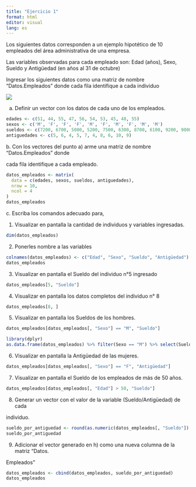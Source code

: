```yaml
---
title: "Ejercicio 1"
format: html
editor: visual
lang: es
---
```


Los siguientes datos corresponden a un ejemplo hipotético de 10 empleados del área administrativa de una empresa.

Las variables observadas para cada empleado son: Edad (años), Sexo, Sueldo y Antigüedad (en años al 31 de octubre)

Ingresar los siguientes datos como una matriz de nombre "Datos.Empleados" donde cada fila identifique a cada individuo

![](images/paste-3E93C6C5.png)

a. Definir un vector con los datos de cada uno de los empleados.

```r

edades <- c(51, 44, 55, 47, 56, 54, 53, 45, 48, 55)
sexos <- c('M', 'F', 'F', 'F', 'M', 'F', 'M', 'F', 'M', 'M')
sueldos <- c(7200, 6700, 5000, 5200, 7500, 6300, 8700, 6100, 9200, 9000)
antiguedades <- c(5, 6, 4, 5, 7, 4, 8, 6, 10, 9)
```

b\. Con los vectores del punto a) arme una matriz de nombre "Datos.Empleados" donde

cada fila identifique a cada empleado.

```r

datos_empleados <- matrix(
  data = c(edades, sexos, sueldos, antiguedades), 
  nrow = 10, 
  ncol = 4
)
datos_empleados
```

c\. Escriba los comandos adecuado para,

 1. Visualizar en pantalla la cantidad de individuos y variables ingresadas.

```r
dim(datos_empleados)
```

2. Ponerles nombre a las variables 

```r
colnames(datos_empleados) <- c("Edad", "Sexo", "Sueldo", "Antigüedad")
datos_empleados
```

3. Visualizar en pantalla el Sueldo del individuo n°5 ingresado

```r
datos_empleados[5, "Sueldo"]
```

4. Visualizar en pantalla los datos completos del individuo n° 8

```r
datos_empleados[8, ]
```

5. Visualizar en pantalla los Sueldos de los hombres.

```r
datos_empleados[datos_empleados[, "Sexo"] == "M", "Sueldo"]

library(dplyr)
as.data.frame(datos_empleados) %>% filter(Sexo == "M") %>% select(Sueldo)
```

6. Visualizar en pantalla la Antigüedad de las mujeres.

```r
datos_empleados[datos_empleados[, "Sexo"] == "F", "Antigüedad"]
```

7. Visualizar en pantalla el Sueldo de los empleados de más de 50 años.

```r
datos_empleados[datos_empleados[, "Edad"] > 50, "Sueldo"]

```

8. Generar un vector con el valor de la variable (Sueldo/Antigüedad) de cada

individuo.

```r
sueldo_por_antiguedad <- round(as.numeric(datos_empleados[, "Sueldo"]) / as.numeric(datos_empleados[, "Antigüedad"]), 2)
sueldo_por_antiguedad
```

9. Adicionar el vector generado en h) como una nueva columna de la matriz "Datos.

Empleados"

```r
datos_empleados <- cbind(datos_empleados, sueldo_por_antiguedad)
datos_empleados
```

